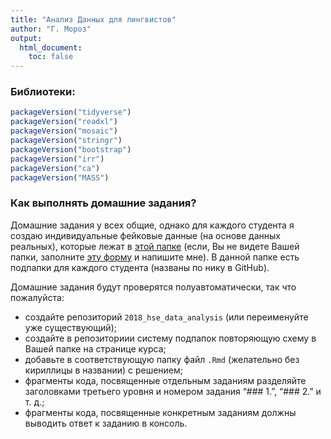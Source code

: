 ```yaml
---
title: "Анализ Данных для лингвистов"
author: "Г. Мороз"
output:
  html_document:
    toc: false
---
```


### Библиотеки:
```r
packageVersion("tidyverse")
packageVersion("readxl")
packageVersion("mosaic")
packageVersion("stringr")
packageVersion("bootstrap")
packageVersion("irr")
packageVersion("ca")
packageVersion("MASS")
```

### Как выполнять домашние задания?
Домашние задания у всех общие, однако для каждого студента я создаю индивидуальные фейковые данные (на основе данных реальных), которые лежат в [этой папке](https://goo.gl/TJ3t8j) (если, Вы не видете Вашей папки, заполните [эту форму](https://goo.gl/forms/IYnkfSPauEJPf9SG3) и напишите мне). В данной папке есть подпапки для каждого студента (названы по нику в GitHub).

Домашние задания будут проверятся полуавтоматически, так что пожалуйста:

* создайте репозиторий `2018_hse_data_analysis` (или переименуйте уже существующий);
* создайте в репозиториии систему подпапок повторяющую схему в Вашей папке на странице курса;
* добавьте в соответствующую папку файл `.Rmd` (желательно без кириллицы в названии) с решением;
* фрагменты кода, посвященные отдельным заданиям разделяйте заголовками третьего уровня и номером задания "### 1.", "### 2." и т. д.;
* фрагменты кода, посвященные конкретным заданиям должны выводить ответ к заданию в консоль.
